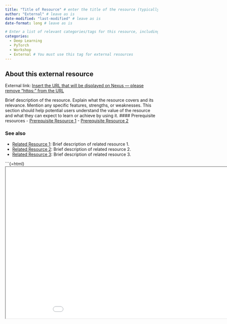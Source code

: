 ```yaml
---
title: "Title of Resource" # enter the title of the resource (typically the name of the article/workshop/video/book/etc. )
author: "External" # leave as is
date-modified: "last-modified" # leave as is
date-format: long # leave as is

# Enter a list of relevant categories/tags for this resource, including the type (workshop, book, video, podcast, etc.) and subject of focus, e.g., ...
categories: 
  - Deep Learning
  - PyTorch
  - Workshop
  - External # You must use this tag for external resources
---
```


## About this external resource
<!-- MARKDOWN COMMENT: Replace the instructions below with URL -->
External link: [Insert the URL that will be displayed on Nexus — please remove "https:" from the URL](Insert the actual URL here)

<!-- MARKDOWN COMMENT: Replace the instructions below with your resource description -->
Brief description of the resource. Explain what the resource covers and its relevance. Mention any specific features, strengths, or weaknesses. This section should help potential users understand the value of the resource and what they can expect to learn or achieve by using it. 
#### Prerequisite resources
<!-- MARKDOWN COMMENT: If any prerequisite knowledge is required (e.g., Intro ML, Python, Intro Deep Learning), please also mention this — preferably by linking to existing materials on Nexus, e.g., ...
-->
- [Prerequisite Resource 1](Link to related Nexus resource 1)
- [Prerequisite Resource 2](Link to related Nexus resource 2)

### See also
<!-- MARKDOWN COMMENT: Please list any related resources below that might also be helpful (e.g., related books/videos, blog posts commenting on the resource, alternative approaches/frameworks, etc.) -->
- [Related Resource 1](Link to related resource 1): Brief description of related resource 1.
- [Related Resource 2](Link to related resource 2): Brief description of related resource 2.
- [Related Resource 3](Link to related resource 3): Brief description of related resource 3.

<!-- THIS IS A MARKDOWN COMMENT: Insert the URL for your resource below so that the resource can be previewed on the Nexus platform. Some websites will block the ability to embed their content on another website. We will test the link after you submit a pull request. Just know that we may have to remove the resource preview in some cases. -->
```{=html}
<iframe width="1000" height="500" src="Insert URL for iframe here" title="Optional: Webpage example"></iframe>

